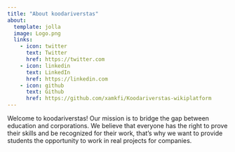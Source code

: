 ```yaml
---
title: "About koodariverstas"
about:
  template: jolla
  image: Logo.png
  links:
    - icon: twitter
      text: Twitter
      href: https://twitter.com
    - icon: linkedin
      text: LinkedIn
      href: https://linkedin.com
    - icon: github
      text: Github
      href: https://github.com/xamkfi/Koodariverstas-wikiplatform
---
```


Welcome to koodariverstas! Our mission is to bridge the gap between education and corporations. We believe that everyone has the right to prove their skills and be recognized for their work, that's why we want to provide students the opportunity to work in real projects for companies.